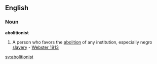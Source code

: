 ==English==

===Noun===
'''abolitionist'''

#A person who favors the [[abolition]] of any institution, especially negro [[slavery]] - [[Webster 1913]]

[[sv:abolitionist]]